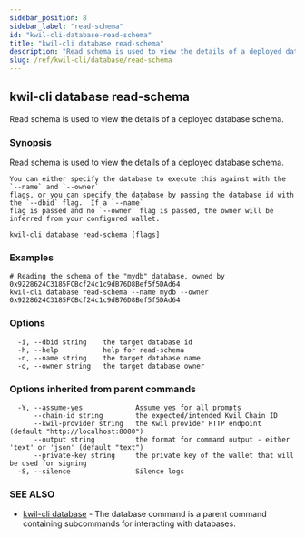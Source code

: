 ```yaml
---
sidebar_position: 8
sidebar_label: "read-schema"
id: "kwil-cli-database-read-schema"
title: "kwil-cli database read-schema"
description: "Read schema is used to view the details of a deployed database schema."
slug: /ref/kwil-cli/database/read-schema
---
```


## kwil-cli database read-schema

Read schema is used to view the details of a deployed database schema.

### Synopsis

Read schema is used to view the details of a deployed database schema.

	You can either specify the database to execute this against with the `--name` and `--owner` 
	flags, or you can specify the database by passing the database id with the `--dbid` flag.  If a `--name`
	flag is passed and no `--owner` flag is passed, the owner will be inferred from your configured wallet.

```
kwil-cli database read-schema [flags]
```

### Examples

```
# Reading the schema of the "mydb" database, owned by 0x9228624C3185FCBcf24c1c9dB76D8Bef5f5DAd64
kwil-cli database read-schema --name mydb --owner 0x9228624C3185FCBcf24c1c9dB76D8Bef5f5DAd64
```

### Options

```
  -i, --dbid string    the target database id
  -h, --help           help for read-schema
  -n, --name string    the target database name
  -o, --owner string   the target database owner
```

### Options inherited from parent commands

```
  -Y, --assume-yes             Assume yes for all prompts
      --chain-id string        the expected/intended Kwil Chain ID
      --kwil-provider string   the Kwil provider HTTP endpoint (default "http://localhost:8080")
      --output string          the format for command output - either 'text' or 'json' (default "text")
      --private-key string     the private key of the wallet that will be used for signing
  -S, --silence                Silence logs
```

### SEE ALSO

* [kwil-cli database](/docs/ref/kwil-cli/database)	 - The database command is a parent command containing subcommands for interacting with databases.

